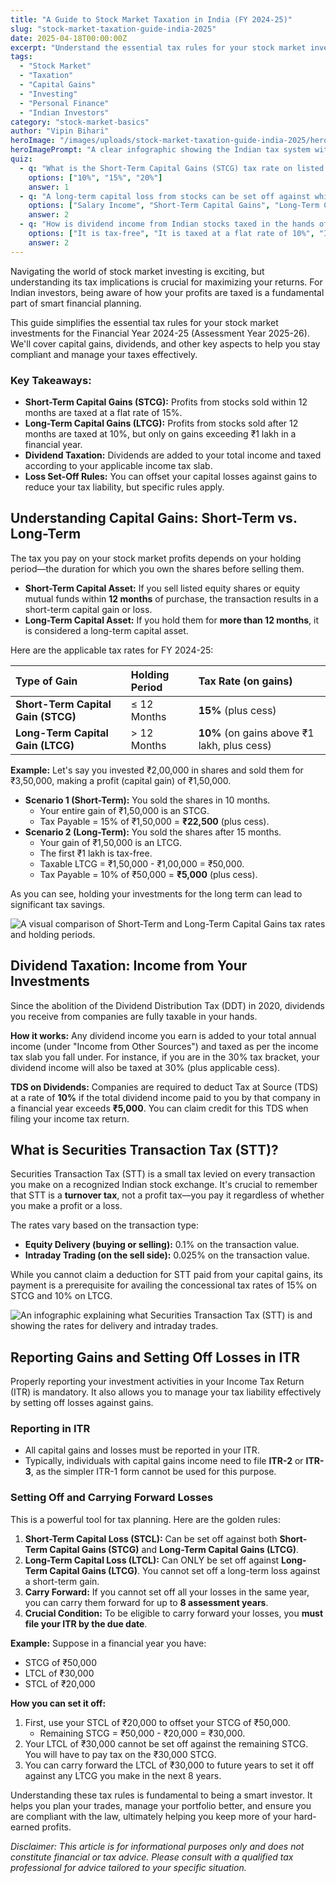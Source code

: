 ```yaml
---
title: "A Guide to Stock Market Taxation in India (FY 2024-25)"
slug: "stock-market-taxation-guide-india-2025"
date: 2025-04-18T00:00:00Z
excerpt: "Understand the essential tax rules for your stock market investments in India for FY 2024-25 (AY 2025-26). This guide covers STCG & LTCG tax rates, dividend taxation, STT, and how to report gains and losses in your ITR."
tags:
  - "Stock Market"
  - "Taxation"
  - "Capital Gains"
  - "Investing"
  - "Personal Finance"
  - "Indian Investors"
category: "stock-market-basics"
author: "Vipin Bihari"
heroImage: "/images/uploads/stock-market-taxation-guide-india-2025/hero-image.jpg"
heroImagePrompt: "A clear infographic showing the Indian tax system with icons for capital gains, dividends, and tax filing, set against a backdrop of a rising stock market chart."
quiz:
  - q: "What is the Short-Term Capital Gains (STCG) tax rate on listed stocks where STT is paid?"
    options: ["10%", "15%", "20%"]
    answer: 1
  - q: "A long-term capital loss from stocks can be set off against which of the following?"
    options: ["Salary Income", "Short-Term Capital Gains", "Long-Term Capital Gains"]
    answer: 2
  - q: "How is dividend income from Indian stocks taxed in the hands of an investor?"
    options: ["It is tax-free", "It is taxed at a flat rate of 10%", "It is added to your total income and taxed at your slab rate"]
    answer: 2
---
```


Navigating the world of stock market investing is exciting, but understanding its tax implications is crucial for maximizing your returns. For Indian investors, being aware of how your profits are taxed is a fundamental part of smart financial planning.

This guide simplifies the essential tax rules for your stock market investments for the Financial Year 2024-25 (Assessment Year 2025-26). We'll cover capital gains, dividends, and other key aspects to help you stay compliant and manage your taxes effectively.

### Key Takeaways:
*   **Short-Term Capital Gains (STCG):** Profits from stocks sold within 12 months are taxed at a flat rate of 15%.
*   **Long-Term Capital Gains (LTCG):** Profits from stocks sold after 12 months are taxed at 10%, but only on gains exceeding ₹1 lakh in a financial year.
*   **Dividend Taxation:** Dividends are added to your total income and taxed according to your applicable income tax slab.
*   **Loss Set-Off Rules:** You can offset your capital losses against gains to reduce your tax liability, but specific rules apply.

## Understanding Capital Gains: Short-Term vs. Long-Term

The tax you pay on your stock market profits depends on your holding period—the duration for which you own the shares before selling them.

*   **Short-Term Capital Asset:** If you sell listed equity shares or equity mutual funds within **12 months** of purchase, the transaction results in a short-term capital gain or loss.
*   **Long-Term Capital Asset:** If you hold them for **more than 12 months**, it is considered a long-term capital asset.

Here are the applicable tax rates for FY 2024-25:

| Type of Gain | Holding Period | Tax Rate (on gains) |
| :--- | :--- | :--- |
| **Short-Term Capital Gain (STCG)** | ≤ 12 Months | **15%** (plus cess) |
| **Long-Term Capital Gain (LTCG)** | > 12 Months | **10%** (on gains above ₹1 lakh, plus cess) |

**Example:**
Let's say you invested ₹2,00,000 in shares and sold them for ₹3,50,000, making a profit (capital gain) of ₹1,50,000.

*   **Scenario 1 (Short-Term):** You sold the shares in 10 months.
    *   Your entire gain of ₹1,50,000 is an STCG.
    *   Tax Payable = 15% of ₹1,50,000 = **₹22,500** (plus cess).
*   **Scenario 2 (Long-Term):** You sold the shares after 15 months.
    *   Your gain of ₹1,50,000 is an LTCG.
    *   The first ₹1 lakh is tax-free.
    *   Taxable LTCG = ₹1,50,000 - ₹1,00,000 = ₹50,000.
    *   Tax Payable = 10% of ₹50,000 = **₹5,000** (plus cess).

As you can see, holding your investments for the long term can lead to significant tax savings.

![A visual comparison of Short-Term and Long-Term Capital Gains tax rates and holding periods.](/images/uploads/stock-market-taxation-guide-india-2025/capital-gains-comparison.png)

## Dividend Taxation: Income from Your Investments

Since the abolition of the Dividend Distribution Tax (DDT) in 2020, dividends you receive from companies are fully taxable in your hands.

**How it works:** Any dividend income you earn is added to your total annual income (under "Income from Other Sources") and taxed as per the income tax slab you fall under. For instance, if you are in the 30% tax bracket, your dividend income will also be taxed at 30% (plus applicable cess).

**TDS on Dividends:** Companies are required to deduct Tax at Source (TDS) at a rate of **10%** if the total dividend income paid to you by that company in a financial year exceeds **₹5,000**. You can claim credit for this TDS when filing your income tax return.

## What is Securities Transaction Tax (STT)?

Securities Transaction Tax (STT) is a small tax levied on every transaction you make on a recognized Indian stock exchange. It's crucial to remember that STT is a **turnover tax**, not a profit tax—you pay it regardless of whether you make a profit or a loss.

The rates vary based on the transaction type:
*   **Equity Delivery (buying or selling):** 0.1% on the transaction value.
*   **Intraday Trading (on the sell side):** 0.025% on the transaction value.

While you cannot claim a deduction for STT paid from your capital gains, its payment is a prerequisite for availing the concessional tax rates of 15% on STCG and 10% on LTCG.

![An infographic explaining what Securities Transaction Tax (STT) is and showing the rates for delivery and intraday trades.](/images/uploads/stock-market-taxation-guide-india-2025/stt-explained.png)

## Reporting Gains and Setting Off Losses in ITR

Properly reporting your investment activities in your Income Tax Return (ITR) is mandatory. It also allows you to manage your tax liability effectively by setting off losses against gains.

### Reporting in ITR
*   All capital gains and losses must be reported in your ITR.
*   Typically, individuals with capital gains income need to file **ITR-2** or **ITR-3**, as the simpler ITR-1 form cannot be used for this purpose.

### Setting Off and Carrying Forward Losses
This is a powerful tool for tax planning. Here are the golden rules:

1.  **Short-Term Capital Loss (STCL):** Can be set off against both **Short-Term Capital Gains (STCG)** and **Long-Term Capital Gains (LTCG)**.
2.  **Long-Term Capital Loss (LTCL):** Can ONLY be set off against **Long-Term Capital Gains (LTCG)**. You cannot set off a long-term loss against a short-term gain.
3.  **Carry Forward:** If you cannot set off all your losses in the same year, you can carry them forward for up to **8 assessment years**.
4.  **Crucial Condition:** To be eligible to carry forward your losses, you **must file your ITR by the due date**.

**Example:**
Suppose in a financial year you have:
*   STCG of ₹50,000
*   LTCL of ₹30,000
*   STCL of ₹20,000

**How you can set it off:**
1.  First, use your STCL of ₹20,000 to offset your STCG of ₹50,000.
    *   Remaining STCG = ₹50,000 - ₹20,000 = ₹30,000.
2.  Your LTCL of ₹30,000 cannot be set off against the remaining STCG. You will have to pay tax on the ₹30,000 STCG.
3.  You can carry forward the LTCL of ₹30,000 to future years to set it off against any LTCG you make in the next 8 years.

Understanding these tax rules is fundamental to being a smart investor. It helps you plan your trades, manage your portfolio better, and ensure you are compliant with the law, ultimately helping you keep more of your hard-earned profits.

*Disclaimer: This article is for informational purposes only and does not constitute financial or tax advice. Please consult with a qualified tax professional for advice tailored to your specific situation.*